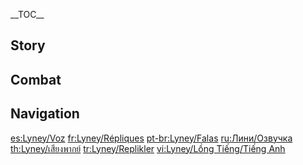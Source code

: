 {{CharacterTabs}}
{{LanguageTabs}}
__TOC__
==Story==
{{VO/Story
|character           = Lyney
|language            = en
|name                = Lyney

<!-- Hello -->
|vo_01_01_title      = Hello
|vo_01_01_file       = VO_{language}{character} Hello.ogg
|vo_01_01_tx         = This is no mere illusion, tis I, Lyney! The greatest magician in all [[Teyvat]]! How are we feeling today? Excited? Surprised? Oh, you're curious how I appeared in front of you like this? Well... Hmm, your eyes are like topaz, precious, pure, and lovely. I like them! I've decided &mdash; I'm going to put on a show just for you. Watch carefully now. Blink, and you might miss it!

<!-- Chats -->
|vo_02_01_title      = Chat: Distraction
|vo_02_01_file       = VO_{language}{character} Chat - Distraction.ogg
|vo_02_01_tx         = This is no time for distractions! Seriously, you have a great magician standing right here... You don't want to miss the best part, do you!?

|vo_02_02_title      = Chat: Sister
|vo_02_02_file       = VO_{language}{character} Chat - Sister.ogg
|vo_02_02_tx         = I wonder what my dear sister [[Lynette]] is doing right now? Missing me to death, I'm sure!
|vo_02_02_mention    = Lynette

|vo_02_03_title      = Chat: Seeing is Believing
|vo_02_03_file       = VO_{language}{character} Chat - Seeing is Believing.ogg
|vo_02_03_tx         = So long as the audience thinks that "seeing is believing," there's no limit to the number of tricks I can pull off!

<!-- Weather -->
|vo_03_01_title      = When It Rains
|vo_03_01_file       = VO_{language}{character} When It Rains.ogg
|vo_03_01_tx         = There's no way we'll be able to see the stars tonight in this weather. Unless... I try making the stars appear anyway!

|vo_03_02_title      = After the Rain
|vo_03_02_file       = VO_{language}{character} After the Rain.ogg
|vo_03_02_tx         = Great, the weather's clearing up! I wonder if there's someone up there performing magic too...

|vo_03_03_title      = When It Snows
|vo_03_03_file       = VO_{language}{character} When It Snows.ogg
|vo_03_03_tx         = Achoo! Phew... I've heard some say that when you sneeze, it means that someone's thinking about you. Is it Lynette, I wonder? Or... is it you?
|vo_03_03_mention    = Lynette

|vo_03_04_title      = When It's Windy
|vo_03_04_file       = VO_{language}{character} When It's Windy.ogg
|vo_03_04_tx         = Whoa, that was close! If this wind blows my hat off, all the props I keep inside it would come tumbling down onto my head.

|vo_03_05_title      = When the Wind Is Blowing
|vo_03_05_file       = VO_{language}{character} When the Wind Is Blowing.ogg
|vo_03_05_tx         = The wind is really picking up... Ah, all my magic cards! Wait! No, no, not that way, come back! Come to Lyney!!!

<!-- Greetings -->
|vo_04_01_title      = Good Morning
|vo_04_01_file       = VO_{language}{character} Good Morning.ogg
|vo_04_01_tx         = ...C'mon, just five more minutes... Huh? Oh! It's you! I thought it was the radiance of the sunlight on my skin that I felt &mdash; turns out it was your radiance all along!

|vo_04_02_title      = Good Afternoon
|vo_04_02_file       = VO_{language}{character} Good Afternoon.ogg
|vo_04_02_tx         = I'm going to check out some products used for magic tricks later this afternoon. Perhaps they'll spark some inspiration for some new tricks. Want to come along? Come on, don't be shy, you know you want to! You can feed some of my animal assistants I use in my shows &mdash; I'm sure you'll get along great!

|vo_04_03_title      = Good Evening
|vo_04_03_file       = VO_{language}{character} Good Evening.ogg
|vo_04_03_tx         = Good evening. The Great Magician Lyney will be performing later tonight... but I'm sure you didn't need me to tell you that!

|vo_04_04_title      = Good Night
|vo_04_04_friendship = 4
|vo_04_04_file       = VO_{language}{character} Good Night.ogg
|vo_04_04_tx         = Good night. If you have trouble falling asleep, I have a few little props used for hypnosis that might help... Or maybe not. Either way, sweet dreams!

<!-- About -->
|vo_05_01_title      = About {character}: Sweet Talker
|vo_05_01_file       = VO_{language}{character} About {character} - Sweet Talker.ogg
|vo_05_01_tx         = I should probably emphasize again that I'm rarely so open with anyone &mdash; I guess it's because you're not just anyone.

|vo_05_02_title      = About {character}: Partnership
|vo_05_02_friendship = 4
|vo_05_02_file       = VO_{language}{character} About {character} - Partnership.ogg
|vo_05_02_tx         = *sigh* I'm afraid I'd find myself going into standby mode without Lynette by my side. I mean, I can handle my own business just fine, but it takes some getting used to. I'm sure you can understand. You also have... I mean... always have [[Paimon]] with you, after all.
|vo_05_02_mention    = Lynette, Paimon

<!-- About Us -->
|vo_06_01_title      = About Us: Withholding the Truth
|vo_06_01_file       = VO_{language}{character} About Us - Withholding the Truth.ogg
|vo_06_01_tx         = Wow, you're not beating around the bush!&nbsp;...Let me put it this way &mdash; delicious berries must often grow in areas thick with thorns, otherwise they would be devoured by greedy foxes. This is what we call self-defense! I mean, sure, I don't mind telling some small lies to others at times, but between the two of us, I've never done anything worse than omitting a minor detail here and there, right?

|vo_06_02_title      = About Us: Principles
|vo_06_02_friendship = 6
|vo_06_02_file       = VO_{language}{character} About Us - Principles.ogg
|vo_06_02_tx         = Magicians generally do not reveal the core secrets behind their tricks, but if you don't mind becoming my apprentice and calling me "Master Lyney," then that would be different. I'm curious how much of it you'd understand, and how long you'd last, hehe.

<!-- Miscellany I -->
|vo_07_01_title      = About the [[Vision]]
|vo_07_01_friendship = 4
|vo_07_01_file       = VO_{language}{character} About the Vision.ogg
|vo_07_01_tx         = If a magician were to go onstage with their Vision in hand, people might suspect the authenticity of their tricks, so I habitually take it off before performing. But since you're interested, why don't you help me hold on to it while I perform? Just be sure to keep an eye on it, though &mdash; or it might just sneak its way back to me!

|vo_07_02_title      = Something to Share
|vo_07_02_file       = VO_{language}{character} Something to Share.ogg
|vo_07_02_tx         = Magic isn't just a performance art, it's also a way of thinking. Many things in this world seem simple at first glance but play host to all sorts of secrets if you look deeper.

|vo_07_03_title      = Interesting Things
|vo_07_03_file       = VO_{language}{character} Interesting Things.ogg
|vo_07_03_tx         = Cats can use their ears to express their feelings. If they flatten them backwards, it indicates fear or caution, and if their ears are perked up and occasionally face forward, that usually means they're happy. Constant swiveling indicates that they are vigilantly assessing their surroundings... How do I know this? Experience and observation!

<!-- About Others -->
|vo_08_01_title      = About [[Arlecchino|"Father"]]: Family
|vo_08_01_friendship = 4
|vo_08_01_file       = VO_{language}{character} About Father - Family.ogg
|vo_08_01_tx         = "Father" gave us a family, raised us, and told each of us what we should work towards. In turn, what I can do is very simple... Remain loyal, and protect our home.
|vo_08_01_mention    = Arlecchino

|vo_08_02_title      = About "Father": King
|vo_08_02_quest      = As Light Rain Falls Without Reason
|vo_08_02_friendship = 6
|vo_08_02_file       = VO_{language}{character} About Father - King.ogg
|vo_08_02_tx         = Ours is a kingdom consisting only of children, and "Father" is our king. No king rules forever, of course, and I know that one day I will be chosen as "Father's" successor... But that also terrifies me... Please don't mention this to anyone, especially my sister and [[Freminet]].
|vo_08_02_mention    = Arlecchino, Freminet, Lynette

|vo_08_03_title      = About [[Lynette]]: Modes
|vo_08_03_friendship = 4
|vo_08_03_file       = VO_{language}{character} About Lynette - Modes.ogg
|vo_08_03_tx         = You think my sister doesn't talk much? Oh, she's probably just not in the right mode. Next time, start by saying "Activate Chat Mode" to her. If you're lucky, she might have a great deal of things to say to you. Hmm, and if you're not lucky...? Well, she'll just stare for a while, but hey, at least you'll get to see a different side of her!
|vo_08_03_mention    = Lynette

|vo_08_04_title      = About Lynette: Twins
|vo_08_04_friendship = 4
|vo_08_04_file       = VO_{language}{character} About Lynette - Twins.ogg
|vo_08_04_tx         = My sister and I have always been inseparable. There's no hardship we can't overcome as long as we're together, and similarly, we share all our joys with each other. There's nothing in the world I treasure more than my family, so I know what it must be like for you... And if I find out anything at all that might help you, I'll be sure to let you know.
|vo_08_04_mention    = Lynette

|vo_08_05_title      = About [[Freminet]]
|vo_08_05_friendship = 4
|vo_08_05_file       = VO_{language}{character} About Freminet.ogg
|vo_08_05_tx         = My naive little brother still believes in fairy tales. I envy him, really. Uh, just to be clear though, he didn't actually tell me that. I just happened to see what he keeps in his secret drawer once... Really, it was an accident! So please don't tell him, or he'll get mad at me for sure.
|vo_08_05_mention    = Freminet

|vo_08_06_title      = About [[Neuvillette]]
|vo_08_06_friendship = 4
|vo_08_06_file       = VO_{language}{character} About Neuvillette.ogg
|vo_08_06_tx         = Monsieur Neuvillette rarely appears in public, almost as if he's intentionally trying to put some distance between himself and the people. At first, I thought it might be just me, but my ever-observant sister noticed it too, so I suppose that must really be the case.
|vo_08_06_mention    = Neuvillette, Lynette

|vo_08_07_title      = About [[Furina]]
|vo_08_07_friendship = 4
|vo_08_07_file       = VO_{language}{character} About Furina.ogg
|vo_08_07_tx         = The Hydro Archon, Lady Furina, is very unpredictable, and her manner of speech can be quite provocative, almost as if she sees talking itself like some sort of performance. The people of [[Fontaine]] have a particular soft spot for excitement and drama, which is why many hold her in high esteem.
|vo_08_07_mention    = Furina

|vo_08_08_title      = About [[Chiori]]
|vo_08_08_friendship = 4
|vo_08_08_file       = VO_{language}{character} About Chiori.ogg
|vo_08_08_tx         = Flattery won't get you anywhere with her. She'll only give those who can truly appreciate her art a second look. How does she see me, you ask? Come on now, that hurts! Not only am I a connoisseur of the arts, but honest about it too, as I am in all my dealings!
|vo_08_08_mention    = Chiori

|vo_08_09_title      = About [[Navia]]
|vo_08_09_quest      = As Light Rain Falls Without Reason
|vo_08_09_friendship = 4
|vo_08_09_file       = VO_{language}{character} About Navia.ogg
|vo_08_09_tx         = I didn't think that she'd be willing to help strangers like us. If it hadn't been for all of you, Lynette and I wouldn't have been acquitted... Thank you so much. I'll have to wait for a lovely, sunny day to invite everyone to [[Café Lutece]] for the most wonderful afternoon tea!
|vo_08_09_mention    = Navia, Lynette

|vo_08_10_title      = About [[Charlotte]]
|vo_08_10_quest      = As Light Rain Falls Without Reason
|vo_08_10_friendship = 4
|vo_08_10_file       = VO_{language}{character} About Charlotte.ogg
|vo_08_10_tx         = Charlotte has been trying to get me to agree to an interview ever since we met... Ugh, it feels like she's already asked twenty times now. She has a good nose for finding news, and she's the persistent type, too. But to be honest, I have no desire to find myself in the spotlight of one of her breaking news stories, and so I've found all sorts of reasons to decline each time.
|vo_08_10_mention    = Charlotte

|vo_08_11_title      = About [[Clorinde]]
|vo_08_11_friendship = 4
|vo_08_11_file       = VO_{language}{character} About Clorinde.ogg
|vo_08_11_tx         = Clorinde's quite famous as a [[Champion Duelist]]. But from what I've read in the papers, she seems to have gotten into a bit of a pickle. The media's been all over her story, and she's... Well, she's the type that definitely doesn't enjoy that kind of attention.
|vo_08_11_mention    = Clorinde

|vo_08_12_title      = About [[Emilie]]
|vo_08_12_friendship = 4
|vo_08_12_file       = VO_{language}{character} About Emilie.ogg
|vo_08_12_tx         = Have you ever gotten a whiff of the perfumes she makes? I quite liked them and was thinking to buy myself a bottle... But Lynette's tail indicated that she didn't share my opinion, so that was the end of that!
|vo_08_12_mention    = Emilie, Lynette

<!-- More About -->
|vo_09_01_title      = More About {character}: I
|vo_09_01_file       = VO_{language}{character} More About {character} - 01.ogg
|vo_09_01_tx         = It seems we're both keenly interested in each other. Well, know that the honor is mine! Haha, relax. I couldn't ever tell lies to your mesmerizing eyes &mdash; not even if I tried!

|vo_09_02_title      = More About {character}: II
|vo_09_02_friendship = 3
|vo_09_02_file       = VO_{language}{character} More About {character} - 02.ogg
|vo_09_02_tx         = Of course, there's no way to ensure that you'll never slip up when performing magic tricks. The way I see it, the point is not to perform perfectly, but to stay calm at all times and adapt as needed. Even if some small flaws occur, you just need to make the audience believe that it's all part of the show, and you'll still deliver an entertaining and unforgettable performance!

|vo_09_03_title      = More About {character}: III
|vo_09_03_friendship = 4
|vo_09_03_file       = VO_{language}{character} More About {character} - 03.ogg
|vo_09_03_tx         = As orphans without parents to shelter us, Lynette and I were forced to roam the streets since childhood, so we've been through a lot. But those experiences have also made us who we are today. We're doing alright these days. I have a hat full of hopes and dreams... Heh, and a family, and audience, hoping that I don't let them down!
|vo_09_03_mention    = Lynette

|vo_09_04_title      = More About {character}: IV
|vo_09_04_friendship = 5
|vo_09_04_file       = VO_{language}{character} More About {character} - 04.ogg
|vo_09_04_tx         = Haha, so even now you still don't completely trust me, huh? You're a vigilant one &mdash; not that that's a bad thing. I'll never need to worry about you getting duped by someone else. But on the other hand, since you've taken it upon yourself to watch my every move, you'd better be careful when you blink... Who knows, I might just tell a huge, terrible lie while you're not paying attention! You'd be in a real pickle then, wouldn't you?

|vo_09_05_title      = More About {character}: V
|vo_09_05_friendship = 6
|vo_09_05_file       = VO_{language}{character} More About {character} - 05.ogg
|vo_09_05_tx         = Actually, the real me is nowhere near as outgoing or chatty as I appear. More often than not, I only work my verbal "magic" as a means of getting closer to people. Sometimes I think people would feel sorry for the real me. Do you? *sigh* Or do you find my little games absurd?

<!-- Miscellany II -->
|vo_10_01_title      = {character}'s Hobbies
|vo_10_01_file       = VO_{language}{character} Hobbies.ogg
|vo_10_01_tx         = Hey, what do we have here? Ah, a cute, little white rabbit &mdash; you like it? Curious about when it got here? You should be! Hehe, the look of amazement on our audience's face is what we magicians love the most.

|vo_10_02_title      = {character}'s Troubles: It's All a Disguise
|vo_10_02_file       = VO_{language}{character} Troubles - It's All a Disguise.ogg
|vo_10_02_tx         = Ah, what to do, what to do? The thing that troubles me is... the fact that you can even think of troubling things when you have such a great magician like myself standing right in front of you.

|vo_10_03_title      = {character}'s Troubles: Doves
|vo_10_03_friendship = 4
|vo_10_03_file       = VO_{language}{character} Troubles - Doves.ogg
|vo_10_03_tx         = In the past, I would let the doves I raised fly freely, and they would always return to me. But there was once when a few didn't return, and by the time we tracked them down, they'd been turned into dove pie. Even now I still don't know how to give them both freedom and safety.

|vo_10_04_title      = Favorite Food
|vo_10_04_file       = VO_{language}{character} Favorite Food.ogg
|vo_10_04_tx         = See this fishbowl? Come, put your hand inside it. Filled with just ordinary water, right? Are you sure? Then let's begin! See this cloth? I'm going to cover the bowl with it and... Well, what do you know? There's a fish in there now! How was that? Maybe this fun little performance could earn me one of your very own fish dishes?

|vo_10_05_title      = Least Favorite Food
|vo_10_05_file       = VO_{language}{character} Least Favorite Food.ogg
|vo_10_05_tx         = Our performances require that Lynette and I have matching physiques, so we have to avoid eating any oily food. Now, that's not a huge problem for me, but it can be tough for my sister &mdash; the fried fish they sell on the streets smells amazing, after all...
|vo_10_05_mention    = Lynette

<!-- Receiving a Gift -->
|vo_11_01_title      = Receiving a Gift: I
|vo_11_01_file       = VO_{language}{character} Receiving a Gift - 01.ogg
|vo_11_01_tx         = It's quite an honor to enjoy such wonderful food made by you.

|vo_11_02_title      = Receiving a Gift: II
|vo_11_02_file       = VO_{language}{character} Receiving a Gift - 02.ogg
|vo_11_02_tx         = My, this is delicious! You're quite the cook. Thanks for the treat.

|vo_11_03_title      = Receiving a Gift: III
|vo_11_03_file       = VO_{language}{character} Receiving a Gift - 03.ogg
|vo_11_03_tx         = Would you like to see a magic trick? Now, let me place this ordinary cloth on top of the dish. Count down with me &mdash; three, two, one! Tada! Where'd the food go?

<!-- Birthday -->
|vo_12_01_title      = Birthday
|vo_12_01_file       = VO_{language}{character} Birthday.ogg
|vo_12_01_tx         = I have a feather here, just an ordinary feather... Go ahead, you can hold it and see for yourself. Ready? And... boom! It was a party popper all along. Happy Birthday! See this? I caught one of the paper streamers floating down. Now, make a wish and picture a birthday gift in your mind's eye as I light it. Three... two... one... Great! Verrry good, I know exactly what you were thinking now. The last step, put your hand inside my hat... Well? Is it the gift you wanted?

<!-- Feelings About Ascension -->
|vo_13_01_title      = Feelings About Ascension: Intro
|vo_13_01_ascension  = 1
|vo_13_01_file       = VO_{language}{character} Feelings About Ascension - 01.ogg
|vo_13_01_tx         = Oho, and here I thought you'd ask me to perform some magic with these materials!

|vo_13_02_title      = Feelings About Ascension: Building Up
|vo_13_02_ascension  = 2
|vo_13_02_file       = VO_{language}{character} Feelings About Ascension - 02.ogg
|vo_13_02_tx         = Would you be more shocked if nothing changed about me at all?

|vo_13_03_title      = Feelings About Ascension: Climax
|vo_13_03_ascension  = 4
|vo_13_03_file       = VO_{language}{character} Feelings About Ascension - 03.ogg
|vo_13_03_tx         = Nothing could make me happier than having your trust.

|vo_13_04_title      = Feelings About Ascension: Conclusion
|vo_13_04_ascension  = 6
|vo_13_04_file       = VO_{language}{character} Feelings About Ascension - 04.ogg
|vo_13_04_tx         = Doing all this for me... Are you trying to steal this magician's heart, by any chance? Well, in that case, congratulations, my dear apprentice &mdash; or should I say, "companion." For you have succeeded!
}}

==Combat==
{{Combat VO
|character           = Lyney
|language            = en

<!-- Elemental Skill -->
|skill_1_tx          = Step right up!
|skill_2_tx          = And... voila!
|skill_3_tx          = Now, disappear!

<!-- Elemental Burst -->
|burst_1_tx          = Here comes the finale!
|burst_2_tx          = Let's get this show on the road!
|burst_3_tx          = A round of applause!

<!-- Sprint Start -->
|sprint-s_1_file     = Sprint Start 01,Sprint Start 02,Sprint Start 03

<!-- Deploying Wind Glider -->
|glider_1_file       = Deploying Wind Glider 01,Deploying Wind Glider 02,Deploying Wind Glider 03

<!-- Opening Treasure Chest -->
|chest_1_tx          = And now I'll make it all disappear... Hehe, just kidding~
|chest_2_tx          = Guess this'll go into my magic pocket!
|chest_3_tx          = I wonder if this chest is some kind of trick...

<!-- Low HP -->
|low-hp_1_tx         = Magic can't cheat death, you know!
|low-hp_2_tx         = Clever trick...
|low-hp_3_tx         = It'll be alright.

<!-- Ally Low HP -->
|ally-low-hp_1_tx    = Why don't you let me take the stage!
|ally-low-hp_2_tx    = Your timing's off!

<!-- Fallen -->
|fallen_1_tx         = Lynette...
|fallen_2_tx         = My show... mustn't fail...
|fallen_3_tx         = Quick... drop the curtains...

<!-- Light Hit Taken -->
|hit-l_1_file        = Light Hit Taken 01
|hit-l_1_tx          = I'm fine.
|hit-l_2_file        = Light Hit Taken 02,Light Hit Taken 03,Light Hit Taken 04,Light Hit Taken 05, Light Hit Taken 06

<!-- Heavy Hit Taken -->
|hit-h_1_file        = Heavy Hit Taken 02
|hit-h_1_tx          = Stay calm, stay calm...
|hit-h_2_file        = Heavy Hit Taken 01, Heavy Hit Taken 03,Heavy Hit Taken 04,Heavy Hit Taken 05, Heavy Hit Taken 06

<!-- Joining Party -->
|join_1_tx           = Ah, we'll be a traveling magic troupe.
|join_2_tx           = Prepare to be amazed.
|join_3_tx           = It's an honor to be here.

<!-- Character Idles -->
|idle_1_file         = 

<!-- Light Attack -->
|atk-l_1_file        = Light Attack 01,Light Attack 02,Light Attack 03,Light Attack 04,Light Attack 05,Light Attack 06,Light Attack 07

<!-- Mid Attack -->
|atk-m_1_file        = Mid Attack 01,Mid Attack 02,Mid Attack 03

<!-- Heavy Attack -->
|atk-h_1_file        = Heavy Attack 01,Heavy Attack 02,Heavy Attack 03

<!-- Climbing -->
|climb_1_file        = Climbing 01,Climbing 02,Climbing 03

<!-- Climbing Breath -->
|climb-b_1_file      = Climbing Breath 01,Climbing Breath 02,Climbing Breath 03

<!-- Jumping -->
|jump_1_file         = Jumping 01,Jumping 02,Jumping 03,Jumping 04,Jumping 05
}}

==Navigation==
{{Character Navbox|VO}}

[[es:Lyney/Voz]]
[[fr:Lyney/Répliques]]
[[pt-br:Lyney/Falas]]
[[ru:Лини/Озвучка]]
[[th:Lyney/เสียงพากย์]]
[[tr:Lyney/Replikler]]
[[vi:Lyney/Lồng Tiếng/Tiếng Anh]]
